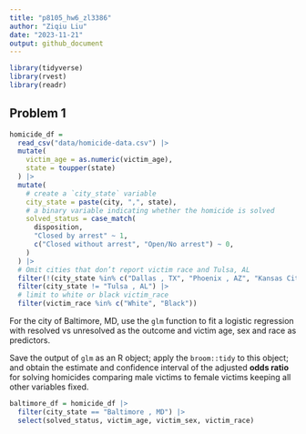 ```yaml
---
title: "p8105_hw6_zl3386"
author: "Ziqiu Liu"
date: "2023-11-21"
output: github_document
---
```


```r
library(tidyverse)
library(rvest)
library(readr)
```

## Problem 1

```r
homicide_df = 
  read_csv("data/homicide-data.csv") |>
  mutate(
    victim_age = as.numeric(victim_age),
    state = toupper(state)
  ) |>
  mutate(
    # create a `city_state` variable
    city_state = paste(city, ",", state),
    # a binary variable indicating whether the homicide is solved
    solved_status = case_match( 
      disposition,
      "Closed by arrest" ~ 1,
      c("Closed without arrest", "Open/No arrest") ~ 0,
    )
  ) |>
  # Omit cities that don’t report victim race and Tulsa, AL
  filter(!(city_state %in% c("Dallas , TX", "Phoenix , AZ", "Kansas City , MO"))) |> 
  filter(city_state != "Tulsa , AL") |>
  # limit to white or black victim_race
  filter(victim_race %in% c("White", "Black"))
```

For the city of Baltimore, MD, use the `glm` function to fit a logistic regression with resolved vs unresolved as the outcome and victim age, sex and race as predictors.

Save the output of `glm` as an R object; apply the `broom::tidy` to this object; and obtain the estimate and confidence interval of the adjusted **odds ratio** for solving homicides comparing male victims to female victims keeping all other variables fixed.

```r
baltimore_df = homicide_df |>
  filter(city_state == "Baltimore , MD") |>
  select(solved_status, victim_age, victim_sex, victim_race) 
```

